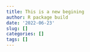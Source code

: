 ```yaml
---
title: This is a new begining
author: R package build
date: '2022-06-23'
slug: []
categories: []
tags: []
---
```


